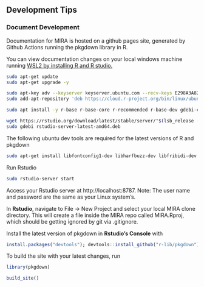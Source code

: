 
## Development Tips

### Document Development
Documentation for MIRA is hosted on a github pages site, generated by Github Actions running the pkgdown library in R.

You can view documentation changes on your local windows machine running [WSL2 by installing R and R studio.](https://support.posit.co/hc/en-us/articles/360049776974-Using-RStudio-Server-in-Windows-WSL2)
    
```bash
sudo apt-get update
sudo apt-get upgrade -y
```

```bash
sudo apt-key adv --keyserver keyserver.ubuntu.com --recv-keys E298A3A825C0D65DFD57CBB651716619E084DAB9
sudo add-apt-repository 'deb https://cloud.r-project.org/bin/linux/ubuntu focal-cran40/'
```

```bash
sudo apt install -y r-base r-base-core r-recommended r-base-dev gdebi-core build-essential libcurl4-gnutls-dev libxml2-dev libssl-dev
```

```bash
wget https://rstudio.org/download/latest/stable/server/"$(lsb_release -cs)"/rstudio-server-latest-amd64.deb
sudo gdebi rstudio-server-latest-amd64.deb
```

The following ubuntu dev tools are required for the latest versions of R and pkgdown

```bash
sudo apt-get install libfontconfig1-dev libharfbuzz-dev libfribidi-dev libfreetype6-dev libpng-dev libtiff5-dev libjpeg-dev
```

Run Rstudio

```bash
sudo rstudio-server start
```

Access your Rstudio server at http://localhost:8787.
    Note: The user name and password are the same as your Linux system’s.

In **Rstudio**, navigate to File -> New Project and select your local MIRA clone directory. This will create a file inside the MIRA repo called MIRA.Rproj, which should be getting ignored by git via .gitignore.

Install the latest version of pkgdown in **Rstudio's Console** with

```R
install.packages("devtools"); devtools::install_github("r-lib/pkgdown")
```

To build the site with your latest changes, run

```R
library(pkgdown)
```

```R
build_site()
```    